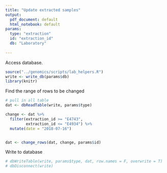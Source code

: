```yaml
---
title: "Update extracted samples"
output:
  pdf_document: default
  html_notebook: default
params: 
  type: "extraction"
  id: "extraction_id"
  db: "Laboratory"
  
---
```


Access database.
```r
source("../genomics/scripts/lab_helpers.R")
write <- write_db(params$db)
library(knitr)
```
Find the range of rows to be changed
```r
# pull in all table
dat <- dbReadTable(write, params$type)

change <- dat %>% 
  filter(extraction_id >= "E4743", 
         extraction_id <= "E4934") %>% 
  mutate(date = "2018-07-16")


dat <- change_rows(dat, change, params$id)
```
Write to database
```r
# dbWriteTable(write, params$type, dat, row.names = F, overwrite = T)
# dbDisconnect(write)
```

